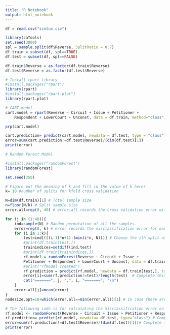 ```yaml
---
title: "R Notebook"
output: html_notebook
---
```



```r
df = read.csv("scotus.csv")

library(caTools)
set.seed(3000)
spl = sample.split(df$Reverse, SplitRatio = 0.7)
df.train = subset(df, spl==TRUE)
df.test = subset(df, spl==FALSE)

df.train$Reverse = as.factor(df.train$Reverse)
df.test$Reverse = as.factor(df.test$Reverse)
```

```r
# Install rpart library
#install.packages("rpart")
library(rpart)
#install.packages("rpart.plot")
library(rpart.plot)
```

```r
# CART model
cart.model = rpart(Reverse ~ Circuit + Issue + Petitioner + 
	Respondent + LowerCourt + Unconst, data = df.train, method="class", minsplit = 25) # Add something as required by the problem.
```

```r
prp(cart.model)
```
```r
cart.prediction= predict(cart.model, newdata = df.test, type = "class") # Complete this line!
error=sum(cart.prediction!=df.test$Reverse)/(dim(df.test)[1])
print(error)
```
```r
# Random Forest Model

#install.packages("randomForest")
library(randomForest)
```


```r
set.seed(350)

# Figure out the meaning of k and fill in the value of k here!
k= 10 #number of splits for kfold cross validation

N=dim(df.train)[1] # Total sample size
n=floor(N/k) # Split sample size
error.all=rep(0, 40) # error.all records the cross validation error with different nodesizes. 
```



```r
for (j in (1:40)){
	ind=sample(N) # Random permutation of all the samples. 
	error=rep(0, k) # error records the misclassification error for each split as the testing data within cross validation. 
	for (i in 1:k){
		test=ind[(((i-1)*n+1):(min(i*n, N)))] # Choose the ith split as the testing data
		#print(df.train[test,])
		trainindices=setdiff(ind,test)
		#print(df.train[trainindices,])
		rf.model = randomForest(Reverse ~ Circuit + Issue + 
		Petitioner + Respondent + LowerCourt + Unconst, data = df.train[trainindices,], ntree=200, nodesize=j+10) # Complete this line!
		#print("rfmodel created")
		rf.prediction = predict(rf.model, newdata = df.train[test,], type = "class") # Complete this line!
		error[i]=sum(rf.prediction!=test)/length(test)	# Complete this line!
		cat("=======", j, ",", i, "=======", "\n")
	}
	error.all[j]=mean(error)
}
nodesize.opt=10+which(error.all==min(error.all))[1] # In case there are multiple matches, we take the first one.
```
```r
# The following code is for calculating the misclassification error on the real testing data using the best tuned nodesize.
rf.model <- randomForest(Reverse ~ Circuit + Issue + Petitioner + Respondent + LowerCourt + Unconst, data = df.train, ntree=10, nodesize=nodesize.opt) # Complete this line
rf.prediction= predict(rf.model, newdata= df.test, type="class") # Complete this line
error=sum(rf.prediction!=df.test$Reverse)/(dim(df.test)[1])# Complete this line		
print(error)
```

